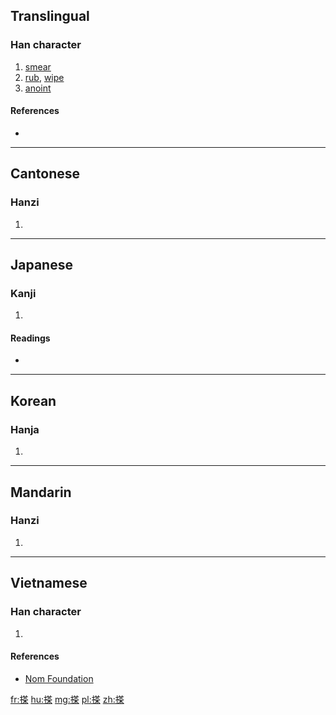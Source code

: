 ==Translingual==

===Han character===
{{Han char|rn=64|rad=手|as=10|sn=13|four=54094|canj=QTOD|ids=⿰扌茶}}

# [[smear]]
# [[rub]], [[wipe]]
# [[anoint]]

====References====
* {{Han ref|kx=0449.081|dkj=12552|hdz=31912.020|uh=643D|ud=25661|bh=B767|bd=46951}}

----

==Cantonese==

===Hanzi===
{{yue-hanzi|jyut=[[caa4]]|y=cha4}}

# {{defn|lang=yue|sort=手10}}

----

==Japanese==

===Kanji===
{{ja-kanji|grade=|rs=手10}}

# {{defn|lang=ja|sort=手10}}

====Readings====
* {{ja-readings|on=[[た]] (ta), [[だ]] (da)|kun=}}

----

==Korean==

===Hanja===
{{ko-hanja|hangeul=차|eumhun=|rv=cha|mr=ch'a|y=cha}}

# {{defn|lang=ko|sort=手10}}

----

==Mandarin==

===Hanzi===
{{cmn-hanzi|pin=[[chá]] ([[cha2]])|wg=ch'a<sup>2</sup>}}

# {{defn|lang=cmn|sort=手10}}

----

==Vietnamese==

===Han character===
{{vi-hantu|rs=手10|[[chà]], [[trà]]}}

# {{defn|lang=vi|sort=手10}}

====References====
* [http://nomfoundation.org/common/nom_details.php?codepoint=643d Nom Foundation]

[[fr:搽]]
[[hu:搽]]
[[mg:搽]]
[[pl:搽]]
[[zh:搽]]